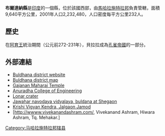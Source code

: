 '''布爾達納縣'''是[[印度|印度]]的一個縣，位於該國西部，由[[馬哈拉施特拉邦|馬哈拉施特拉邦]]負責管轄，面積9,640平方公里，2001年人口2,232,480，人口密度每平方公里232人。

== 歷史 ==
在[[阿育王|阿育王]]統治期間（公元前272-231年），貝拉拉成為[[孔雀帝國|孔雀帝國]]的一部分。

==外部連結==
* [http://www.buldanadarshan.com Buldhana district website] {{Wayback|url=http://www.buldanadarshan.com/ |date=20210121104953 }}
* [https://web.archive.org/web/20060326063611/http://www.mumbainet.com/cityinfo/buldhana.htm Buldhana district map]
* [https://web.archive.org/web/20130603141045/http://gajananmaharajsansthan.org/ Gajanan Maharaj Temple]
* [https://web.archive.org/web/20071008230351/http://www.anuradhaengg.org/ Anuradha College of Engineering]
* [https://web.archive.org/web/20110927113526/http://www.lonarcrater.com/ Lonar crater]
* [https://web.archive.org/web/20070928132007/http://www.jnvbuldana.org/ Jawahar navodaya vidyalaya, buldana at Shegaon]
* [http://www.kvkbuldhana.org/ Krishi Vigyan Kendra, Jalgaon Jamod] {{Wayback|url=http://www.kvkbuldhana.org/ |date=20141217110323 }}
* [http://wwww.vivekanandashram.com/, Vivekanand Ashram, Hiwara Ashram, Tq. Mehakar.]{{dead link|date=2018年2月 |bot=InternetArchiveBot |fix-attempted=yes }}

{{coord|20|31|58|N|76|10|58|E|region:IN|display=title}}

{{印度行政区划小作品}}
[[Category:马哈拉施特拉邦辖县|Category:马哈拉施特拉邦辖县]]
